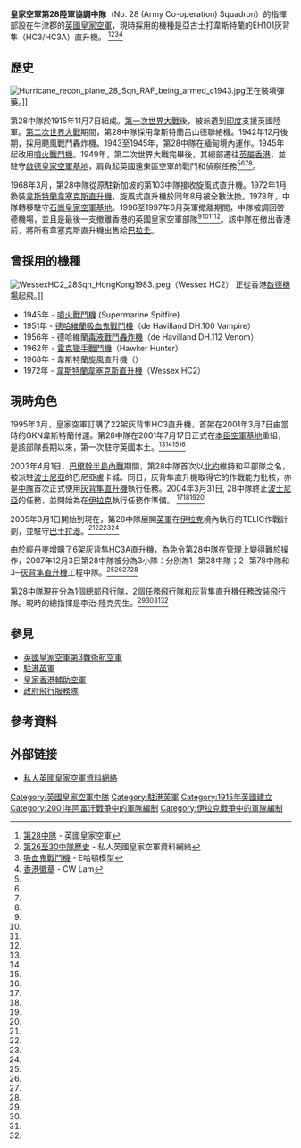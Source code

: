 {{Infobox military unit
| unit_name = No. 28 Squadron RAF
| native_name =
| image = <!-- 檔案不存在 [[File:28_Squadron_RAF.jpg|150px]] ，可從英文維基百科取得 -->
| alt = Squadron badge
| caption = [[Heraldic_badges_of_the_Royal_Air_Force|Squadron badge]]
| dates = {{start date|1915|11|7|df=yes}} – 現在
| disbanded =
| country = {{flagicon|UK}} [[英國|英國]]
| countries =
| allegiance = 
| branch = [[File:Ensign_of_the_Royal_Air_Force.svg|23px]] [[英國皇家空軍|英國皇家空軍]]
| type = [[作戰換裝單位|作戰換裝單位]]（Operational Conversion Unit，OCU）
| role = Support helicopter training
| size =
| command_structure = [[联合直升机指挥部|联合直升机指挥部]]（Joint Helicopter Command）
| garrison= [[本森皇家空軍基地|本森皇家空軍基地]]（RAF Benson）
| garrison_label= Home station
| nickname =
| patron =
| motto =''Quicquid agas age''<br />（[[拉丁語|拉丁語]]：“Whatsoever you may do, do”）<ref>{{cite book|last1=Pine|first1=L.G.|title=A dictionary of mottoes|url=https://archive.org/details/dictionaryofmott00tion|date=1983|publisher=Routledge & Kegan Paul|location=London|isbn=0-7100-9339-X|page=[https://archive.org/details/dictionaryofmott00tion/page/191 191]|edition=1}}</ref>
| colors = <!-- or | colours = -->
| colors_label = <!-- or | colours_label = -->
| march =
| mascot =
| anniversaries =
| equipment = [[CH-47_契努克|波音 HC4 支努干]]<br />[[SA330美洲狮直升機|Westland HC2 美洲狮直升機]] 
| equipment_label = Aircraft
| battles =
| decorations =
| battle_honours =
*[[第一次世界大戰意大利戰線|第一次世界大戰意大利戰線－亞得里亞海戰役]]<br />（Italian Front and Adriatic）（1917-1918）*
*[[第一次世界大戰意大利戰線|第一次世界大戰意大利戰線－皮亞韋河戰役]]<br />（Piave）
*[[維托里奧·維內托戰役|維托里奧·維內托戰役]]<br />（Battle of Vittorio Veneto）
*[[第三次英國-阿富汗戰爭|第三次英國-阿富汗戰爭]]瓦濟里斯坦戰役<br />（Waziristan campaign）（1921–1925）*
*{{tsl|en|Military history of the North-West Frontier|英屬印度西北部行動}}（1939）<br />
*[[緬甸戰役|緬甸戰役]]（1942）*
*[[第一次若开战役|第一次若开战役]]<br />（Arakan Campaign）（1943-1944）*
*[[曼尼普爾邦戰役|曼尼普爾邦戰役]]<br />（Manipur）（1944）*
*[[緬甸戰役|緬甸戰役]]（1944-1945）*
 * <small>Honours marked with an asterisk may be emblazoned on the Squadron Standard</small>
| battle_honours_label =
| flying_hours =
| website =
<!-- Commanders -->
| current_commander =
| commander1 =
| commander1_label =
| commander2 =
| commander2_label =
| commander3 =
| commander3_label =
| commander4 =
| commander4_label =
| commander5 =
| commander5_label =
| commander6 =
| commander6_label =
| commander7 =
| commander7_label =
| commander8 =
| commander8_label =
| commander9 =
| commander9_label =
| notable_commanders =
<!-- Insignia -->
| identification_symbol =
| identification_symbol_label =
| identification_symbol_2 = In front of a demi-[[Pegasus|Pegasus]], a [[fasces|fasces]]. The demi-Pegasus represents the white horse on the downs near [[Yatesbury|Yatesbury]], the squadron's first operational base, while the fasces commemorates service in Italy during the First World War. Approved by [[Edward_VIII|King Edward VIII]] in October 1936.
| identification_symbol_2_label = 中隊徽章
| identification_symbol_3 =
| identification_symbol_3_label =
| identification_symbol_4 =
| identification_symbol_4_label =
| identification_symbol_5 =
| identification_symbol_5_label =
<!-- Aircraft -->
| aircraft_attack =
| aircraft_bomber =
| aircraft_electronic =
| aircraft_fighter =
| aircraft_helicopter =
| aircraft_helicopter_attack =
| aircraft_helicopter_cargo =
| aircraft_helicopter_multirole =
| aircraft_helicopter_observation =
| aircraft_helicopter_transport =
| aircraft_helicopter_trainer =
| aircraft_helicopter_utility =
| aircraft_interceptor =
| aircraft_patrol =
| aircraft_recon =
| aircraft_trainer =
| aircraft_transport =
| aircraft_tanker =
| aircraft_general =
}}
'''皇家空軍第28陸軍協調中隊'''（No. 28 (Army Co-operation) Squadron）的指揮部設在牛津郡的[[英國皇家空軍|英國皇家空軍]]{{Link-en|本臣皇家空軍基地|RAF Benson|本臣空軍基地}}，現時採用的機種是亞古士打韋斯特蘭的EH101灰背隼（HC3/HC3A）直升機。 <ref name="raf">[http://www.raf.mod.uk/organisation/28squadron.cfm 第28中隊] {{Wayback|url=http://www.raf.mod.uk/organisation/28squadron.cfm |date=20150911233813 }} - 英國皇家空軍</ref><ref name="rafweb">[http://www.rafweb.org/Sqn026-30.htm 第26至30中隊歷史] {{webarchive|url=https://web.archive.org/web/20120318040734/http://www.rafweb.org/Sqn026-30.htm |date=2012-03-18 }} - 私人英國皇家空軍資料網絡</ref><ref name="ehattons">[http://www.ehattons.com/StockDetail.aspx?SID=20508 吸血鬼戰鬥機] - E哈頓模型</ref><ref name="geo">[https://web.archive.org/web/20010422095743/http://www.geocities.com/cwlam2000hk/insignia_of_hong_kong.htm 香港徽章] - CW Lam</ref>

== 歷史 ==
[[File:Hurricane_recon_plane_28_Sqn_RAF_being_armed_c1943.jpg|thumb]]正在裝填彈藥。]]

第28中隊於1915年11月7日組成。[[第一次世界大戰|第一次世界大戰]]後，被派遺到[[印度|印度]]支援英國陸軍。[[第二次世界大戰|第二次世界大戰]]期間，第28中隊採用韋斯特蘭呂山德聯絡機。1942年12月後期，採用颶風戰鬥轟炸機。1943至1945年，第28中隊在緬甸境內運作。1945年起改用[[噴火戰鬥機|噴火戰鬥機]]。1949年，第二次世界大戰完畢後，其總部遷往[[英屬香港|英屬香港]]，並駐守[[啟德皇家空軍基地|啟德皇家空軍基地]]，肩負起英國遠東區空軍的戰鬥和偵察任務<ref name="raf"/><ref name="rafweb"/><ref name="ehattons"/><ref name="geo"/>。

1968年3月，第28中隊從原駐新加坡的第103中隊接收旋風式直升機。1972年1月換裝[[威塞克斯式直昇機|韋斯特蘭韋塞克斯直升機]]，旋風式直升機於同年8月被全數汰換。1978年，中隊轉移駐守[[石崗皇家空軍基地|石崗皇家空軍基地]]。1996至1997年6月英軍撤離期間，中隊被調回啓德機場，並且是最後一支撤離香港的英國皇家空軍部隊<ref name="raf"/><ref name="rafweb"/><ref name="ehattons"/><ref name="geo"/>。該中隊在撤出香港前，將所有韋塞克斯直升機出售給[[巴拉圭|巴拉圭]]。

== 曾採用的機種 ==
[[File:WessexHC2_28Sqn_HongKong1983.jpeg|thumb]]（Wessex HC2） 正從香港[[啟德機場|啟德機場]]起飛。]]

* 1945年 - [[噴火戰鬥機|噴火戰鬥機]] (Supermarine Spitfire)
* 1951年 - [[德哈維蘭|德哈維蘭]][[吸血鬼戰鬥機|吸血鬼戰鬥機]]（de Havilland DH.100 Vampire）
* 1956年 - 德哈維蘭[[毒液戰鬥轟炸機|毒液戰鬥轟炸機]]（de Havilland DH.112 Venom）
* 1962年 - [[霍克獵手戰鬥機|霍克獵手戰鬥機]]（Hawker Hunter）
* 1968年 - 韋斯特蘭旋風直升機（{{tsl|en|Westland Whirlwind (helicopter)|Westland Whirlwind}}）
* 1972年 - [[威塞克斯式直昇機|韋斯特蘭韋塞克斯直升機]]（Wessex HC2）

==現時角色==
1995年3月，皇家空軍訂購了22架灰背隼HC3直升機，首架在2001年3月7日由當時的GKN韋斯特蘭付運。第28中隊在2001年7月17日正式在[[本臣空軍基地|本臣空軍基地]]重組，是該部隊長期以來，第一次駐守英國本土。<ref name="raf"/><ref name="rafweb"/><ref name="ehattons"/><ref name="geo"/>

2003年4月1日，[[波黑战争|巴爾幹半島內戰]]期間，第28中隊首次以[[北約|北約]]維持和平部隊之名，被派駐[[波士尼亞|波士尼亞]]的巴尼亞盧卡城。同日，灰背隼直升機取得它的作戰能力批核，亦是[[中隊|中隊]]首次正式使用[[奧古斯塔偉士蘭AW101灰背隼直升機|灰背隼直升機]]執行任務。2004年3月31日, 28中隊終止[[波士尼亞|波士尼亞]]的任務，並開始為在[[伊拉克|伊拉克]]執行任務作準備。 <ref name="raf"/><ref name="rafweb"/><ref name="ehattons"/><ref name="geo"/>

2005年3月1日開始到現在，第28中隊展開[[英軍|英軍]]在[[伊拉克|伊拉克]]境內執行的TELIC作戰計劃，並駐守[[巴士拉|巴士拉港]]。<ref name="raf"/><ref name="rafweb"/><ref name="ehattons"/><ref name="geo"/>

由於經[[丹麥|丹麥]]增購了6架灰背隼HC3A直升機，為免令第28中隊在管理上變得難於操作，2007年12月3日第28中隊被分為3小隊：分別為1─第28中隊；2─第78中隊和3─[[奧古斯塔偉士蘭AW101灰背隼直升機|灰背隼直升機]]工程中隊。<ref name="raf"/><ref name="rafweb"/><ref name="ehattons"/><ref name="geo"/>

第28中隊現在分為1個總部飛行隊，2個任務飛行隊和[[奧古斯塔偉士蘭AW101灰背隼直升機|灰背隼直升機]]任務改装飛行隊。現時的總指揮是李治·陸克先生。<ref name="raf"/><ref name="rafweb"/><ref name="ehattons"/><ref name="geo"/>

== 參見 ==
{{Portal box|军事航空|英国|香港|image1=F16 drawing.svg}}
*[[英國皇家空軍第3戰術航空軍|英國皇家空軍第3戰術航空軍]]
*[[駐港英軍|駐港英軍]]
*[[皇家香港輔助空軍|皇家香港輔助空軍]]
*[[政府飛行服務隊|政府飛行服務隊]]

== 參考資料 ==
{{reflist|2}}

== 外部链接 ==
* [https://web.archive.org/web/20120318040734/http://www.rafweb.org/Sqn026-30.htm 私人英國皇家空軍資料網絡]

[[Category:英國皇家空軍中隊|Category:英國皇家空軍中隊]]
[[Category:駐港英軍|Category:駐港英軍]]
[[Category:1915年英國建立|Category:1915年英國建立]]
[[Category:2001年阿富汗戰爭中的軍隊編制|Category:2001年阿富汗戰爭中的軍隊編制]]
[[Category:伊拉克戰爭中的軍隊編制|Category:伊拉克戰爭中的軍隊編制]]